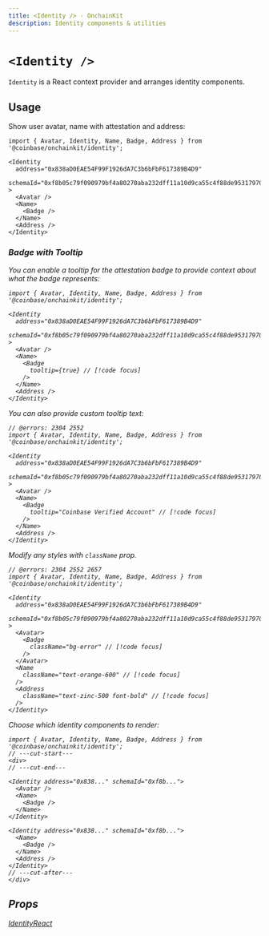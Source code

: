 ```yaml
---
title: <Identity /> · OnchainKit
description: Identity components & utilities
---
```



# `<Identity />`

`Identity` is a React context provider and arranges identity components.

## Usage

Show user avatar, name with attestation and address:

```tsx twoslash
import { Avatar, Identity, Name, Badge, Address } from '@coinbase/onchainkit/identity';

<Identity
  address="0x838aD0EAE54F99F1926dA7C3b6bFbF617389B4D9"
  schemaId="0xf8b05c79f090979bf4a80270aba232dff11a10d9ca55c4f88de95317970f0de9"
>
  <Avatar />
  <Name>
    <Badge />
  </Name>
  <Address />
</Identity>
```

<App>
  <Identity
    address="0x838aD0EAE54F99F1926dA7C3b6bFbF617389B4D9"
    schemaId="0xf8b05c79f090979bf4a80270aba232dff11a10d9ca55c4f88de95317970f0de9"
  >
    <Avatar />
    <Name>
      <Badge />
    </Name>
    <Address />
  </Identity>
</App>

### Badge with Tooltip

You can enable a tooltip for the attestation badge to provide context about what the badge represents:

```tsx twoslash
import { Avatar, Identity, Name, Badge, Address } from '@coinbase/onchainkit/identity';

<Identity
  address="0x838aD0EAE54F99F1926dA7C3b6bFbF617389B4D9"
  schemaId="0xf8b05c79f090979bf4a80270aba232dff11a10d9ca55c4f88de95317970f0de9"
>
  <Avatar />
  <Name> 
    <Badge 
      tooltip={true} // [!code focus]
    />
  </Name>
  <Address />
</Identity>
```

<App>
  <Identity
    address="0x838aD0EAE54F99F1926dA7C3b6bFbF617389B4D9"
    schemaId="0xf8b05c79f090979bf4a80270aba232dff11a10d9ca55c4f88de95317970f0de9"
  >
    <Avatar />
    <Name>
      <Badge tooltip={true} />
    </Name>
    <Address />
  </Identity>
</App>

You can also provide custom tooltip text:
```tsx twoslash
// @errors: 2304 2552
import { Avatar, Identity, Name, Badge, Address } from '@coinbase/onchainkit/identity';

<Identity
  address="0x838aD0EAE54F99F1926dA7C3b6bFbF617389B4D9"
  schemaId="0xf8b05c79f090979bf4a80270aba232dff11a10d9ca55c4f88de95317970f0de9"
>
  <Avatar />
  <Name>
    <Badge 
      tooltip="Coinbase Verified Account" // [!code focus]
    />
  </Name>
  <Address />
</Identity>
```

<App>
  <Identity
    address="0x838aD0EAE54F99F1926dA7C3b6bFbF617389B4D9"
    schemaId="0xf8b05c79f090979bf4a80270aba232dff11a10d9ca55c4f88de95317970f0de9"
  >
    <Avatar />
    <Name>
      <Badge tooltip="Coinbase Verified Account" />
    </Name>
    <Address />
  </Identity>
</App>

Modify any styles with `className` prop.

```tsx twoslash
// @errors: 2304 2552 2657
import { Avatar, Identity, Name, Badge, Address } from '@coinbase/onchainkit/identity';

<Identity
  address="0x838aD0EAE54F99F1926dA7C3b6bFbF617389B4D9"
  schemaId="0xf8b05c79f090979bf4a80270aba232dff11a10d9ca55c4f88de95317970f0de9"
>
  <Avatar>
    <Badge
      className="bg-error" // [!code focus]
    />
  </Avatar>
  <Name
    className="text-orange-600" // [!code focus]
  />
  <Address
    className="text-zinc-500 font-bold" // [!code focus]
  />
</Identity>
```

<App>
  <Identity
    address="0x838aD0EAE54F99F1926dA7C3b6bFbF617389B4D9"
    schemaId="0xf8b05c79f090979bf4a80270aba232dff11a10d9ca55c4f88de95317970f0de9"
  >
    <Avatar>
      <Badge className="bg-error" />
    </Avatar>
    <Name className="text-orange-600" />
    <Address className="text-zinc-500 font-bold"/>
  </Identity>
</App>

Choose which identity components to render:

```tsx twoslash
import { Avatar, Identity, Name, Badge, Address } from '@coinbase/onchainkit/identity';
// ---cut-start---
<div>
// ---cut-end---

<Identity address="0x838..." schemaId="0xf8b...">
  <Avatar />
  <Name>
    <Badge />
  </Name>
</Identity>

<Identity address="0x838..." schemaId="0xf8b...">
  <Name>
    <Badge />
  </Name>
  <Address />
</Identity>
// ---cut-after---
</div>
```

<App>
  <Identity
    address="0x838aD0EAE54F99F1926dA7C3b6bFbF617389B4D9"
    schemaId="0xf8b05c79f090979bf4a80270aba232dff11a10d9ca55c4f88de95317970f0de9"
  >
    <Avatar />
    <Name>
      <Badge />
    </Name>
  </Identity>
  <Identity
    address="0x838aD0EAE54F99F1926dA7C3b6bFbF617389B4D9"
    schemaId="0xf8b05c79f090979bf4a80270aba232dff11a10d9ca55c4f88de95317970f0de9"
    className="mt-2"
  >
    <Name>
      <Badge />
    </Name>
    <Address />
  </Identity>
</App>

## Props

[IdentityReact](/builderkits/onchainkit/identity/types#identityreact)
